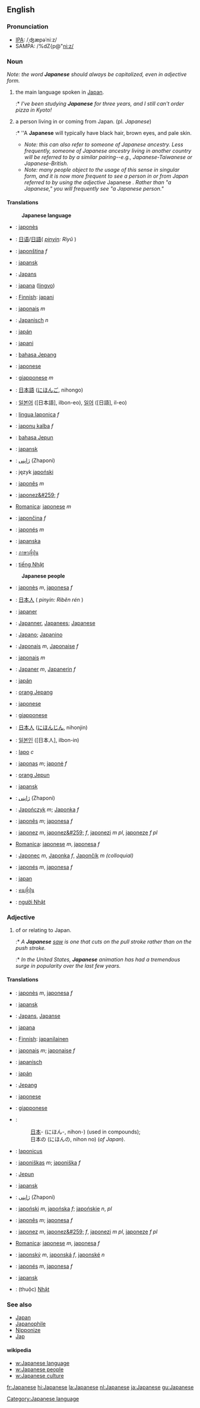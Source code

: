 == English ==
===Pronunciation===
*[[International Phonetic Alphabet|IPA]]: /ˌʤæpəˈniːz/
*SAMPA: /%dZ{p@"ni:z/

===Noun===
''Note: the word '''Japanese''' should always be capitalized, even in adjective form.''

# the main language spoken in [[Japan]].
#:* ''I've been studying '''Japanese''' for three years, and I still can't order pizza in Kyoto!'' 
# a person living in or coming from Japan. (pl. ''Japanese'')
#:* ''A '''Japanese''' will typically have black hair, brown eyes, and pale skin.
#* ''Note: this can also refer to someone of Japanese ancestry. Less frequently, someone of Japanese ancestry living in another country will be referred to by a similar pairing--e.g., Japanese-Taiwanese or Japanese-British.''
#* ''Note: many people object to the usage of this sense in singular form, and it is now more frequent to see a person in or from Japan referred to by using the adjective'' Japanese ''.  Rather than "a Japanese," you will frequently see "a Japanese person."''

====Translations====
:'''Japanese language'''
*{{ca}}: [[japonès]]
*{{zh}}: [[日语]]/[[日語]]( ''[[pinyin]]: Rìyǔ'' )
*{{cs}}: [[japonština]] ''f''
*{{da}}: [[japansk]]
*{{nl}}: [[Japans]]
*{{eo}}: [[japana]] ([[lingvo]])
*{{fi}}: [[Finnish]]: [[japani]]
*{{fr}}: [[japonais]] ''m''
*{{de}}: [[Japanisch]] ''n''
*{{hu}}: [[japán]]
*{{hi}}: [[japani]]
*{{id}}: [[bahasa Jepang]]
*{{ia}}: [[japonese]]
*{{it}}: [[giapponese]] ''m''
*{{ja}}: [[日本語]] ([[にほんご]], nihongo)
*{{ko}}: [[일본어]] ([日本語], ilbon-eo), [[일어]] ([日語], il-eo)
*{{la}}: [[lingua Iaponica]] ''f''
*{{lt}}: [[japonų kalba]] ''f''
*{{ms}}: [[bahasa Jepun]]
*{{no}}: [[japansk]]
*{{fa}}: [[ژاپنی]] (Zhaponi)
*{{pl}}: język [[japoński]]
*{{pt}}: [[japonês]] ''m''
*{{ro}}: [[japonez&#259;]] ''f''
*[[Romanica]]: [[japonese]] ''m''
*{{sk}}: [[japončina]] ''f''
*{{es}}: [[japonés]] ''m''
*{{sv}}: [[japanska]]
*{{th}}: [[ภาษาญี่ปุ่น]]
*{{vi}}: [[tiếng Nhật]]

:'''Japanese people'''
*{{ca}}: [[japonès]] ''m'', [[japonesa]] ''f''
*{{zh}}: [[日本人]] ( ''pinyin: Rìběn rén'' )
*{{da}}: [[japaner]]
*{{nl}}: [[Japanner]], [[Japanees]]; [[Japanese]]
*{{eo}}: [[Japano]]; [[Japanino]]
*{{fi}}: [[Japonais]] ''m'', [[Japonaise]] ''f''
*{{fr}}: [[japonais]] ''m''
*{{de}}: [[Japaner]] ''m'', [[Japanerin]] ''f''
*{{hu}}: [[japán]]
*{{id}}: [[orang Jepang]]
*{{ia}}: [[japonese]]
*{{it}}: [[giapponese]]
*{{ja}}: [[日本人]] ([[にほんじん]], nihonjin)
*{{ko}}: [[일본인]] ([日本人], ilbon-in)
*{{la}}: [[Iapo]] ''c''
*{{lt}}: [[japonas]] ''m''; [[japonė]] ''f''
*{{ms}}: [[orang Jepun]]
*{{no}}: [[japansk]]
*{{fa}}: [[ژاپنی]] (Zhaponi)
*{{pl}}: [[Japończyk]] ''m''; [[Japonka]] ''f''
*{{pt}}: [[japonês]] ''m''; [[japonesa]] ''f''
*{{ro}}: [[japonez]] ''m'', [[japonez&#259;]] ''f'', [[japonezi]] ''m pl'', [[japoneze]] ''f pl''
*[[Romanica]]: [[japonese]] ''m'', [[japonesa]] ''f''
*{{sk}}: [[Japonec]] ''m'', [[Japonka]] ''f'', [[Japončík]] ''m (colloquial)''
*{{es}}: [[japonés]] ''m'', [[japonesa]] ''f''
*{{sv}}: [[japan]]
*{{th}}: [[คนญี่ปุ่น]]
*{{vi}}: [[người Nhật]]

===Adjective===
# of or relating to Japan.
#:* ''A '''Japanese''' [[saw]] is one that cuts on the pull stroke rather than on the push stroke.''
#:* ''In the United States, '''Japanese''' animation has had a tremendous surge in popularity over the last few years.''

====Translations====
*{{ca}}: [[japonès]] ''m'', [[japonesa]] ''f''
*{{da}}: [[japansk]]
*{{nl}}: [[Japans]], [[Japanse]]
*{{eo}}: [[japana]]
*{{fi}}: [[Finnish]]: [[japanilainen]]
*{{fr}}: [[japonais]] ''m''; [[japonaise]] ''f''
*{{de}}: [[japanisch]]
*{{hu}}: [[japán]]
*{{id}}: [[Jepang]]
*{{ia}}: [[japonese]]
*{{it}}: [[giapponese]]
*{{ja}}: 
*:[[日本]]- (にほん-, nihon-) (used in compounds); 
*:日本の (にほんの, nihon no) (''of Japan'').
*{{la}}: [[Iaponicus]]
*{{lt}}: [[japoniškas]] ''m''; [[japoniška]] ''f''
*{{ms}}: [[Jepun]]
*{{no}}: [[japansk]]
*{{fa}}: [[ژاپنی]] (Zhaponi)
*{{pl}}: [[japoński]] ''m'', [[japońska]] ''f''; [[japońskie]] ''n'', ''pl''
*{{pt}}: [[japonês]] ''m''; [[japonesa]] ''f''
*{{ro}}: [[japonez]] ''m'', [[japonez&#259;]] ''f'', [[japonezi]] ''m pl'', [[japoneze]] ''f pl''
*[[Romanica]]: [[japonese]] ''m'', [[japonesa]] ''f''
*{{sk}}: [[japonský]] ''m'', [[japonská]] ''f'', [[japonské]] ''n''
*{{es}}: [[japonés]] ''m'', [[japonesa]] ''f''
*{{sv}}: [[japansk]]
*{{vi}}: (thuộc) [[Nhật]]

=== See also ===
* [[Japan]]
* [[Japanophile]]
* [[Nipponize]]
* [[Jap]]

==== wikipedia ====
* [[w:Japanese language]]
* [[w:Japanese people]]
* [[w:Japanese culture]]

[[Category:Japanese language]]

[[fr:Japanese]]
[[hi:Japanese]]
[[la:Japanese]]
[[nl:Japanese]]
[[ja:Japanese]]
[[gu:Japanese]]